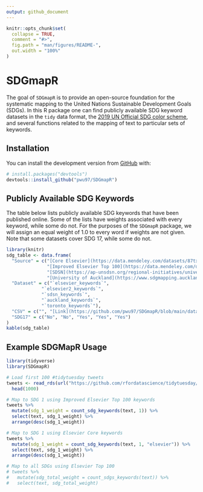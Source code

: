 ```yaml
---
output: github_document
---
```


<!-- README.md is generated from README.Rmd. Please edit that file -->

```r
knitr::opts_chunk$set(
  collapse = TRUE,
  comment = "#>",
  fig.path = "man/figures/README-",
  out.width = "100%"
)
```

# SDGmapR

<!-- badges: start -->
<!-- badges: end -->

The goal of `SDGmapR` is to provide an open-source foundation for the systematic mapping
to the United Nations Sustainable Development Goals (SDGs). In this R package one can find publicly available SDG keyword datasets in the `tidy` data format,
the [2019 UN Official SDG color scheme](https://www.un.org/sustainabledevelopment/wp-content/uploads/2019/01/SDG_Guidelines_AUG_2019_Final.pdf), and several functions related to the
mapping of text to particular sets of keywords.

## Installation

You can install the development version from [GitHub](https://github.com/) with:

``` r
# install.packages("devtools")
devtools::install_github("pwu97/SDGmapR")
```

## Publicly Available SDG Keywords

The table below lists publicly available SDG keywords that have been published online. Some
of the lists have weights associated with every keyword, while some do not. For the purposes
of the `SDGmapR` package, we will assign an equal weight of 1.0 to every word if weights are not given. Note that some datasets cover SDG 17, while some do not.

```r
library(knitr)
sdg_table <- data.frame(
  "Source" = c("[Core Elsevier](https://data.mendeley.com/datasets/87txkw7khs/1)", 
               "[Improved Elsevier Top 100](https://data.mendeley.com/datasets/9sxdykm8s4/2)", 
               "[SDSN](https://ap-unsdsn.org/regional-initiatives/universities-sdgs/)", 
               "[University of Auckland](https://www.sdgmapping.auckland.ac.nz/)", "[University of Toronto](https://data.utoronto.ca/sustainable-development-goals-sdg-report/sdg-report-appendix/)"),
  "Dataset" = c("`elsevier_keywords`",
             "`elsevier2_keywords`",
             "`sdsn_keywords`",
             "`auckland_keywords`",
             "`toronto_keywords`"),
  "CSV" = c("", "[Link](https://github.com/pwu97/SDGmapR/blob/main/datasets/elsevier_keywords.csv)", "[Link](https://github.com/pwu97/SDGmapR/blob/main/datasets/sdsn_keywords.csv)", "", ""),
  "SDG17" = c("No", "No", "Yes", "Yes", "Yes")
)
kable(sdg_table)
```

## Example SDGMapR Usage

```r
library(tidyverse)
library(SDGmapR)

# Load first 100 #tidytuesday tweets
tweets <- read_rds(url("https://github.com/rfordatascience/tidytuesday/blob/master/data/2019/2019-01-01/tidytuesday_tweets.rds?raw=true")) %>%
  head(1000)

# Map to SDG 1 using Improved Elsevier Top 100 keywords
tweets %>%
  mutate(sdg_1_weight = count_sdg_keywords(text, 1)) %>%
  select(text, sdg_1_weight) %>%
  arrange(desc(sdg_1_weight))

# Map to SDG 1 using Elsevier Core keywords
tweets %>%
  mutate(sdg_1_weight = count_sdg_keywords(text, 1, "elsevier")) %>%
  select(text, sdg_1_weight) %>%
  arrange(desc(sdg_1_weight))

# Map to all SDGs using Elsevier Top 100
# tweets %>%
#   mutate(sdg_total_weight = count_sdgs_keywords(text)) %>%
#   select(text, sdg_total_weight)
```


<!-- What is special about using `README.Rmd` instead of just `README.md`? You can include R chunks like so: -->

<!-- ```{r cars} -->
<!-- summary(cars) -->
<!-- ``` -->

<!-- You'll still need to render `README.Rmd` regularly, to keep `README.md` up-to-date. `devtools::build_readme()` is handy for this. You could also use GitHub Actions to re-render `README.Rmd` every time you push. An example workflow can be found here: <https://github.com/r-lib/actions/tree/master/examples>. -->

<!-- You can also embed plots, for example: -->

<!-- ```{r pressure, echo = FALSE} -->
<!-- plot(pressure) -->
<!-- ``` -->

<!-- In that case, don't forget to commit and push the resulting figure files, so they display on GitHub and CRAN. -->
